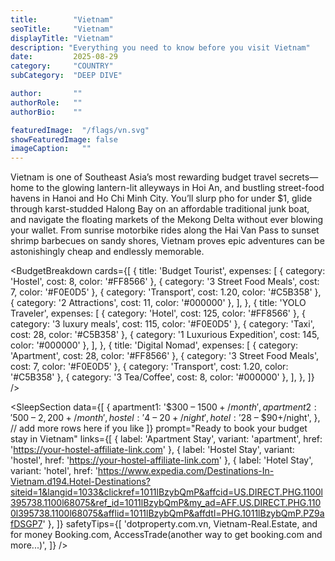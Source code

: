 ---
title:        "Vietnam"
seoTitle:     "Vietnam"
displayTitle: "Vietnam"
description: "Everything you need to know before you visit Vietnam"
date:         2025-08-29
category:     "COUNTRY"
subCategory:  "DEEP DIVE"

author:       ""
authorRole:   ""
authorBio:    ""

featuredImage:  "/flags/vn.svg"
showFeaturedImage: false
imageCaption:   ""
---

<CountryPhoto
  src="/blogCountryImages/vietnam/vietnam-bana-hills.jpg"
  alt="Bana hills french village in Vietnam"
  caption="Bana hills french village in Vietnam"
/>

Vietnam is one of Southeast Asia’s most rewarding budget travel secrets—home to the glowing lantern-lit alleyways in Hoi An, and bustling street-food havens in Hanoi and Ho Chi Minh City. You’ll slurp pho for under $1, glide through karst-studded Halong Bay on an affordable traditional junk boat, and navigate the floating markets of the Mekong Delta without ever blowing your wallet. From sunrise motorbike rides along the Hai Van Pass to sunset shrimp barbecues on sandy shores, Vietnam proves epic adventures can be astonishingly cheap and endlessly memorable.

<BudgetBreakdown
  cards={[
    {
      title: 'Budget Tourist',
      expenses: [
        { category: 'Hostel', cost: 8, color: '#FF8566' },
        { category: '3 Street Food Meals', cost: 7, color: '#F0E0D5' },
        { category: 'Transport', cost: 1.20, color: '#C5B358' },
        { category: '2 Attractions', cost: 11, color: '#000000' },
      ],
    },
    {
      title: 'YOLO Traveler',
      expenses: [
        { category: 'Hotel', cost: 125, color: '#FF8566' },
        { category: '3 luxury meals', cost: 115, color: '#F0E0D5' },
        { category: 'Taxi', cost: 28, color: '#C5B358' },
        { category: '1 Luxurious Expedition', cost: 145, color: '#000000' },
      ],
    },
    {
      title: 'Digital Nomad',
      expenses: [
        { category: 'Apartment', cost: 28, color: '#FF8566' },
        { category: '3 Street Food Meals', cost: 7, color: '#F0E0D5' },
        { category: 'Transport', cost: 1.20, color: '#C5B358' },
        { category: '3 Tea/Coffee', cost: 8, color: '#000000' },
      ],
    },
  ]}
/>

<FlightCTA
  title="Book Cheap Flights to Ho Chi Minh or Hanoi, Vietnam"
  subtitle="Your $30 a Day Adventure Awaits!"
  buttonText="Book Now"
  href="https://www.expedia.com/Destinations-In-Vietnam.d194.Flight-Destinations?siteid=1&langid=1033&clickref=1101lBEUGPwA&affcid=US.DIRECT.PHG.1100l395738.1100l68075&ref_id=1101lBEUGPwA&my_ad=AFF.US.DIRECT.PHG.1100l395738.1100l68075&afflid=1101lBEUGPwA&affdtl=PHG.1101lBEUGPwA.PZSs7u_rEB"
/>

<TourSectionStarter 
    subHeader="Discover Vietnam’s Best Budget-Friendly Expeditions" 
    paragraph="Whether you crave natural wonders or cultural deep dives, Vietnam’s tours are tailor-made for budget travelers. Kayak amid limestone pillars at dawn in Halong Bay, cycle through Ninh Binh’s emerald rice fields, or duck into the historic Cu Chi tunnels near Ho Chi Minh City. Join sunrise tai chi at Hoan Kiem Lake, haggle for handwoven silk lanterns in Hoi An’s Old Town, or trek mist-shrouded mountain passes around Sapa—all with pocket-friendly day trips and priceless free experiences." 
/>

<TourCTA
  partnerId="P00249582"
  widgetRef="W-424412d9-fca4-4dd8-bfc7-159e202aeafc"
  toursLink="https://www.viator.com/en-CA/Vietnam/d21?pid=P00249582&mcid=42383&medium=link"
  destination="Vietnam"
/>

<SleepSectionStarter 
    subHeader="From Backpacker Hostels to Boutique Homestays: Sleep Cheap Anywhere in Vietnam" 
    paragraph="Plan your trip between September and April for ideal weather and off-peak rates. In Hanoi, dorm beds start under $4 a night and private rooms from $10, while central Vietnam boasts riverside homestays in Hoi An and Hue for $15–$20. Further south, beachfront bungalows in Mui Ne and Phu Quoc kick off around $25. Whether you’re a digital nomad hunting reliable Wi-Fi, a backpacker stretching every dollar, or a couple chasing river views, Vietnam’s budget lodgings deliver authentic comfort without the high price tag." 
/>




<SleepSection
  data={[
    {
      apartment1: '$300 – $1500+/month',
      apartment2: '$500 – $2,200+/month',
      hostel:     '$4 – $20+/night',
      hotel:      '$28 – $90+/night',
    },
    // add more rows here if you like
  ]}
  prompt="Ready to book your budget stay in Vietnam"
  links={[
    {
      label:   'Apartment Stay',
      variant: 'apartment',
      href:    'https://your-hostel-affiliate-link.com'
    },
    {
      label:   'Hostel Stay',
      variant: 'hostel',
      href:    'https://your-hostel-affiliate-link.com'
    },
    {
      label:   'Hotel Stay',
      variant: 'hotel',
      href:    'https://www.expedia.com/Destinations-In-Vietnam.d194.Hotel-Destinations?siteid=1&langid=1033&clickref=1011lBzybQmP&affcid=US.DIRECT.PHG.1100l395738.1100l68075&ref_id=1011lBzybQmP&my_ad=AFF.US.DIRECT.PHG.1100l395738.1100l68075&afflid=1011lBzybQmP&affdtl=PHG.1011lBzybQmP.PZ9afDSGP7'
    },
  ]}
  safetyTips={[
    'dotproperty.com.vn, Vietnam-Real.Estate, and for money Booking.com, AccessTrade(another way to get booking.com and more...)',
  ]}
/>

